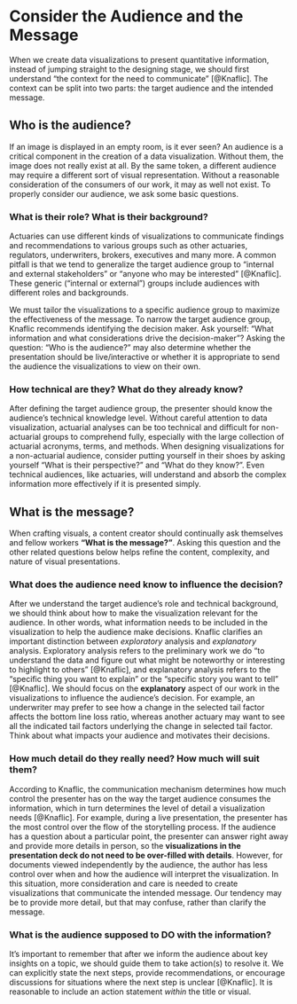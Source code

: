 # Consider the Audience and the Message {#sec-audience}

When we create data visualizations to present quantitative information, instead of jumping straight to the designing stage, we should first understand "the context for the need to communicate" [@Knaflic]. The context can be split into two parts: the target audience and the intended message.

## Who is the audience?

If an image is displayed in an empty room, is it ever seen? An audience is a critical component in the creation of a data visualization. Without them, the image does not really exist at all. By the same token, a different audience may require a different sort of visual representation. Without a reasonable consideration of the consumers of our work, it may as well not exist. To properly consider our audience, we ask some basic questions.

### What is their role? What is their background?

Actuaries can use different kinds of visualizations to communicate findings and recommendations to various groups such as other actuaries, regulators, underwriters, brokers, executives and many more. A common pitfall is that we tend to generalize the target audience group to "internal and external stakeholders" or "anyone who may be interested" [@Knaflic]. These generic ("internal or external") groups include audiences with different roles and backgrounds. 

We must tailor the visualizations to a specific audience group to maximize the effectiveness of the message. To narrow the target audience group, Knaflic recommends identifying the decision maker. Ask yourself: "What information and what considerations drive the decision-maker"? Asking the question: "Who is the audience?" may also determine whether the presentation should be live/interactive or whether it is appropriate to send the audience the visualizations to view on their own.

### How technical are they? What do they already know?

After defining the target audience group, the presenter should know the audience's technical knowledge level. Without careful attention to data visualization, actuarial analyses can be too technical and difficult for non-actuarial groups to comprehend fully, especially with the large collection of actuarial acronyms, terms, and methods. When designing visualizations for a non-actuarial audience, consider putting yourself in their shoes by asking yourself "What is their perspective?" and "What do they know?". Even technical audiences, like actuaries, will understand and absorb the complex information more effectively if it is presented simply.

## What is the message?

When crafting visuals, a content creator should continually ask themselves and fellow workers **"What is the message?"**. Asking this question and the other related questions below helps refine the content, complexity, and nature of visual presentations.

### What does the audience need know to influence the decision?

After we understand the target audience's role and technical background, we should think about how to make the visualization relevant for the audience. In other words, what information needs to be included in the visualization to help the audience make decisions. Knaflic clarifies an important distinction between _exploratory_ analysis and _explanatory_ analysis. Exploratory analysis refers to the preliminary work we do "to understand the data and figure out what might be noteworthy or interesting to highlight to others" [@Knaflic], and explanatory analysis refers to the "specific thing you want to explain" or the "specific story you want to tell" [@Knaflic]. We should focus on the **explanatory** aspect of our work in the visualizations to influence the audience's decision. For example, an underwriter may prefer to see how a change in the selected tail factor affects the bottom line loss ratio, whereas another actuary may want to see all the indicated tail factors underlying the change in selected tail factor. Think about what impacts your audience and motivates their decisions.

### How much detail do they really need? How much will suit them?

According to Knaflic, the communication mechanism determines how much control the presenter has on the way the target audience consumes the information, which in turn determines the level of detail a visualization needs [@Knaflic]. For example, during a live presentation, the presenter has the most control over the flow of the storytelling process. If the audience has a question about a particular point, the presenter can answer right away and provide more details in person, so the **visualizations in the presentation deck do not need to be over-filled with details**. However, for documents viewed independently by the audience, the author has less control over when and how the audience will interpret the visualization. In this situation, more consideration and care is needed to create visualizations that communicate the intended message. Our tendency may be to provide more detail, but that may confuse, rather than clarify the message.

### What is the audience supposed to DO with the information?

It's important to remember that after we inform the audience about key insights on a topic, we should guide them to take action(s) to resolve it. We can explicitly state the next steps, provide recommendations, or encourage discussions for situations where the next step is unclear [@Knaflic]. It is reasonable to include an action statement _within_ the title or visual.
